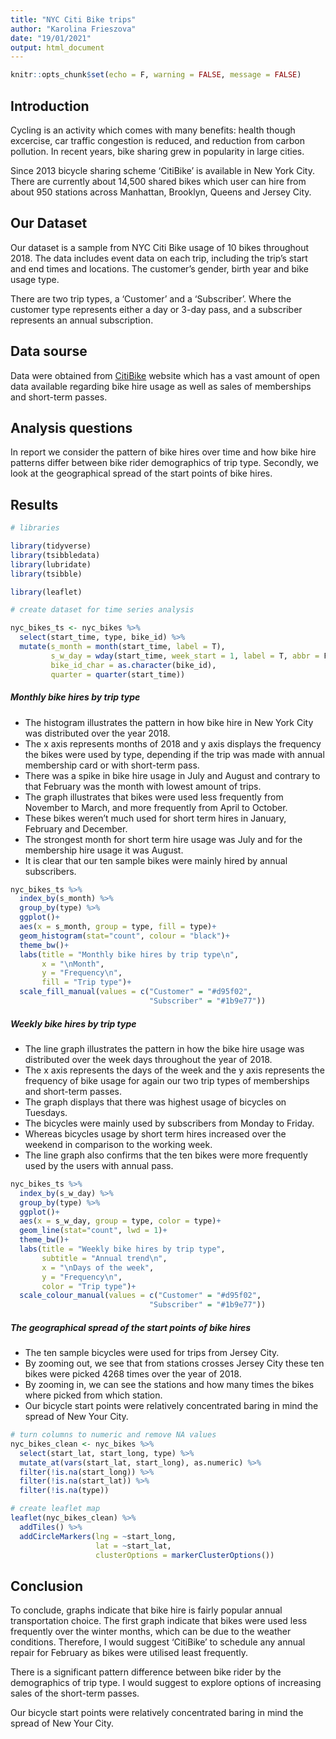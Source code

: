 ```yaml
---
title: "NYC Citi Bike trips"
author: "Karolina Frieszova"
date: "19/01/2021"
output: html_document
---
```


```r
knitr::opts_chunk$set(echo = F, warning = FALSE, message = FALSE)
```

## Introduction

Cycling is an activity which comes with many benefits: health though excercise, car traffic congestion is reduced, and reduction from carbon pollution. In recent years, bike sharing grew in popularity in large cities. 

Since 2013 bicycle sharing scheme 'CitiBike' is available in New York City. There are currently about 14,500 shared bikes which user can hire from about 950 stations across Manhattan, Brooklyn, Queens and Jersey City.

## Our Dataset

Our dataset is a sample from NYC Citi Bike usage of 10 bikes throughout 2018. The data includes event data on each trip, including the trip's start and end times and locations. The customer's gender, birth year and bike usage type.

There are two trip types, a 'Customer' and a 'Subscriber'. Where the customer type represents either a day or 3-day pass, and a subscriber represents an annual subscription.

## Data sourse

Data were obtained from [CitiBike](https://www.citibikenyc.com/system-data) website which has a vast amount of open data available regarding bike hire usage as well as sales of memberships and short-term passes.

## Analysis questions

In report we consider the pattern of bike hires over time and how bike hire patterns differ between bike rider demographics of trip type. 
Secondly, we look at the geographical spread of the start points of bike hires.

## Results
```r
# libraries

library(tidyverse)
library(tsibbledata)
library(lubridate)
library(tsibble)

library(leaflet)
```

```r
# create dataset for time series analysis

nyc_bikes_ts <- nyc_bikes %>% 
  select(start_time, type, bike_id) %>% 
  mutate(s_month = month(start_time, label = T),
         s_w_day = wday(start_time, week_start = 1, label = T, abbr = F),
         bike_id_char = as.character(bike_id),
         quarter = quarter(start_time))
```

##### Monthly bike hires by trip type

- The histogram illustrates the pattern in how bike hire in New York City was distributed over the year 2018.
- The x axis represents months of 2018 and y axis displays the frequency the bikes were used by type, depending if the trip was made with annual membership card or with short-term pass.
- There was a spike in bike hire usage in July and August and contrary to that February was the month with lowest amount of trips. 
- The graph illustrates that bikes were used less frequently from November to March, and more frequently from April to October. 
- These bikes weren't much used for short term hires in January, February and December. 
- The strongest month for short term hire usage was July and for the membership hire usage it was August.
- It is clear that our ten sample bikes were  mainly hired by annual subscribers. 

```r
nyc_bikes_ts %>% 
  index_by(s_month) %>% 
  group_by(type) %>% 
  ggplot()+
  aes(x = s_month, group = type, fill = type)+
  geom_histogram(stat="count", colour = "black")+
  theme_bw()+
  labs(title = "Monthly bike hires by trip type\n",
       x = "\nMonth",
       y = "Frequency\n",
       fill = "Trip type")+
  scale_fill_manual(values = c("Customer" = "#d95f02",
                               "Subscriber" = "#1b9e77"))
```

##### Weekly bike hires by trip type

- The line graph illustrates the pattern in how the bike hire usage was distributed over the week days throughout the year of 2018. 
- The x axis represents the days of the week and the y axis represents the frequency of bike usage for again our two trip types of memberships and short-term passes.
- The graph displays that there was highest usage of bicycles on Tuesdays.
- The bicycles were mainly used by subscribers from Monday to Friday.
- Whereas bicycles usage by short term hires increased over the weekend in comparison to the working week. 
- The line graph also confirms that the ten bikes were more frequently used by the users with annual pass.

```r
nyc_bikes_ts %>% 
  index_by(s_w_day) %>% 
  group_by(type) %>% 
  ggplot()+
  aes(x = s_w_day, group = type, color = type)+
  geom_line(stat="count", lwd = 1)+
  theme_bw()+
  labs(title = "Weekly bike hires by trip type",
       subtitle = "Annual trend\n",
       x = "\nDays of the week",
       y = "Frequency\n",
       color = "Trip type")+
  scale_colour_manual(values = c("Customer" = "#d95f02",
                               "Subscriber" = "#1b9e77"))
```

##### The geographical spread of the start points of bike hires

- The ten sample bicycles were used for trips from Jersey City. 
- By zooming out, we see that from stations crosses Jersey City these ten bikes were picked 4268 times over the year of 2018.
- By zooming in, we can see the stations and how many times the bikes where picked from which station. 
- Our bicycle start points were relatively concentrated baring in mind the spread of New Your City.
```r
# turn columns to numeric and remove NA values
nyc_bikes_clean <- nyc_bikes %>%
  select(start_lat, start_long, type) %>% 
  mutate_at(vars(start_lat, start_long), as.numeric) %>%
  filter(!is.na(start_long)) %>% 
  filter(!is.na(start_lat)) %>% 
  filter(!is.na(type))

# create leaflet map
leaflet(nyc_bikes_clean) %>%
  addTiles() %>%
  addCircleMarkers(lng = ~start_long,
                   lat = ~start_lat,
                   clusterOptions = markerClusterOptions())
```



## Conclusion

To conclude, graphs indicate that bike hire is fairly popular annual transportation choice.
The first graph indicate that bikes were used less frequently over the winter months, which can be due to the weather conditions.
Therefore, I would suggest 'CitiBike' to schedule any annual repair for February as bikes were utilised least frequently. 

There is a significant pattern difference between bike rider by the demographics of trip type. I would suggest to explore options of increasing sales of the short-term passes.

Our bicycle start points were relatively concentrated baring in mind the spread of New Your City.









